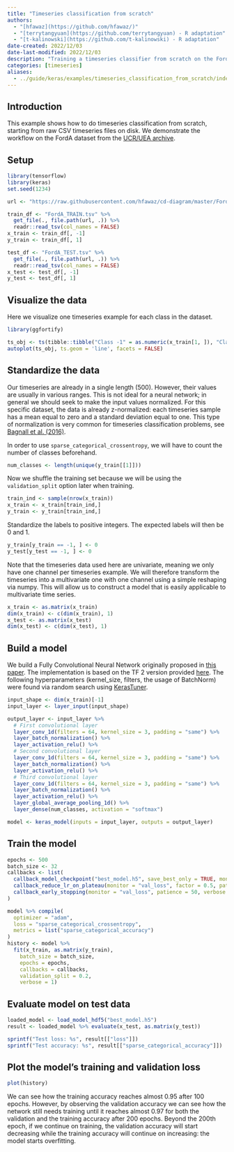 ```yaml
---
title: "Timeseries classification from scratch"
authors:
  - "[hfawaz](https://github.com/hfawaz/)"
  - "[terrytangyuan](https://github.com/terrytangyuan) - R adaptation"
  - "[t-kalinowski](https://github.com/t-kalinowski) - R adaptation"
date-created: 2022/12/03
date-last-modified: 2022/12/03
description: "Training a timeseries classifier from scratch on the FordA dataset from the UCR/UEA archive."
categories: [timeseries]
aliases:
  - ../guide/keras/examples/timeseries_classification_from_scratch/index.html
---
```


## Introduction

This example shows how to do timeseries classification from scratch, starting from raw
CSV timeseries files on disk. We demonstrate the workflow on the FordA dataset from the
[UCR/UEA archive](https://www.cs.ucr.edu/%7Eeamonn/time_series_data_2018/).

## Setup

```r
library(tensorflow)
library(keras)
set.seed(1234)
```

```r
url <- "https://raw.githubusercontent.com/hfawaz/cd-diagram/master/FordA"

train_df <- "FordA_TRAIN.tsv" %>%
  get_file(., file.path(url, .)) %>%
  readr::read_tsv(col_names = FALSE)
x_train <- train_df[, -1]
y_train <- train_df[, 1]

test_df <- "FordA_TEST.tsv" %>%
  get_file(., file.path(url, .)) %>%
  readr::read_tsv(col_names = FALSE)
x_test <- test_df[, -1]
y_test <- test_df[, 1]
```

## Visualize the data

Here we visualize one timeseries example for each class in the dataset.

```r
library(ggfortify)

ts_obj <- ts(tibble::tibble("Class -1" = as.numeric(x_train[1, ]), "Class 1" = as.numeric(x_train[2, ])))
autoplot(ts_obj, ts.geom = 'line', facets = FALSE)
```

## Standardize the data

Our timeseries are already in a single length (500). However, their values are
usually in various ranges. This is not ideal for a neural network;
in general we should seek to make the input values normalized.
For this specific dataset, the data is already z-normalized: each timeseries sample
has a mean equal to zero and a standard deviation equal to one. This type of
normalization is very common for timeseries classification problems, see
[Bagnall et al. (2016)](https://link.springer.com/article/10.1007/s10618-016-0483-9).

In order to use `sparse_categorical_crossentropy`, we will have to count
the number of classes beforehand.

```r
num_classes <- length(unique(y_train[[1]]))
```

Now we shuffle the training set because we will be using the `validation_split` option
later when training.

```r
train_ind <- sample(nrow(x_train))
x_train <- x_train[train_ind,]
y_train <- y_train[train_ind,]
```

Standardize the labels to positive integers.
The expected labels will then be 0 and 1.

```r
y_train[y_train == -1, ] <- 0
y_test[y_test == -1, ] <- 0
```

Note that the timeseries data used here are univariate, meaning we only have one channel
per timeseries example.
We will therefore transform the timeseries into a multivariate one with one channel
using a simple reshaping via numpy.
This will allow us to construct a model that is easily applicable to multivariate time
series.

```r
x_train <- as.matrix(x_train)
dim(x_train) <- c(dim(x_train), 1)
x_test <- as.matrix(x_test)
dim(x_test) <- c(dim(x_test), 1)
```

## Build a model

We build a Fully Convolutional Neural Network originally proposed in
[this paper](https://arxiv.org/abs/1611.06455).
The implementation is based on the TF 2 version provided
[here](https://github.com/hfawaz/dl-4-tsc/).
The following hyperparameters (kernel_size, filters, the usage of BatchNorm) were found
via random search using [KerasTuner](https://github.com/keras-team/keras-tuner).

```r
input_shape <- dim(x_train)[-1]
input_layer <- layer_input(input_shape)

output_layer <- input_layer %>%
  # First convolutional layer
  layer_conv_1d(filters = 64, kernel_size = 3, padding = "same") %>% 
  layer_batch_normalization() %>%
  layer_activation_relu() %>%
  # Second convolutional layer
  layer_conv_1d(filters = 64, kernel_size = 3, padding = "same") %>% 
  layer_batch_normalization() %>%
  layer_activation_relu() %>%
  # Third convolutional layer
  layer_conv_1d(filters = 64, kernel_size = 3, padding = "same") %>% 
  layer_batch_normalization() %>%
  layer_activation_relu() %>%
  layer_global_average_pooling_1d() %>%
  layer_dense(num_classes, activation = "softmax")

model <- keras_model(inputs = input_layer, outputs = output_layer)
```


## Train the model

```r
epochs <- 500
batch_size <- 32
callbacks <- list(
  callback_model_checkpoint("best_model.h5", save_best_only = TRUE, monitor = "val_loss"),
  callback_reduce_lr_on_plateau(monitor = "val_loss", factor = 0.5, patience = 20, min_lr = 0.0001),
  callback_early_stopping(monitor = "val_loss", patience = 50, verbose = 1)
)

model %>% compile(
  optimizer = "adam",
  loss = "sparse_categorical_crossentropy",
  metrics = list("sparse_categorical_accuracy")
)
history <- model %>%
  fit(x_train, as.matrix(y_train),
    batch_size = batch_size,
    epochs = epochs,
    callbacks = callbacks,
    validation_split = 0.2,
    verbose = 1)
```

## Evaluate model on test data

```r
loaded_model <- load_model_hdf5("best_model.h5")
result <- loaded_model %>% evaluate(x_test, as.matrix(y_test))

sprintf("Test loss: %s", result[["loss"]])
sprintf("Test accuracy: %s", result[["sparse_categorical_accuracy"]])
```

## Plot the model's training and validation loss

```r
plot(history)
```

We can see how the training accuracy reaches almost 0.95 after 100 epochs. However, by observing the validation accuracy we can see how the network still needs training until it reaches almost 0.97 for both the validation and the training accuracy after 200 epochs. Beyond the 200th epoch, if we continue on training, the validation accuracy will start decreasing while the training accuracy will continue on increasing: the model starts overfitting.
